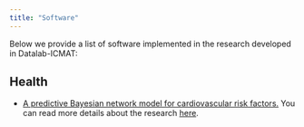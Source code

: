 ---
title: "Software"
---

Below we provide a list of software implemented in the research developed in Datalab-ICMAT:

## Health


*  [A predictive Bayesian network model for cardiovascular risk factors.](https://github.com/jmcamachor1/CVD_GeNIe_network) You can read more details about the research [here](https://arxiv.org/pdf/2112.13963.pdf).
   


